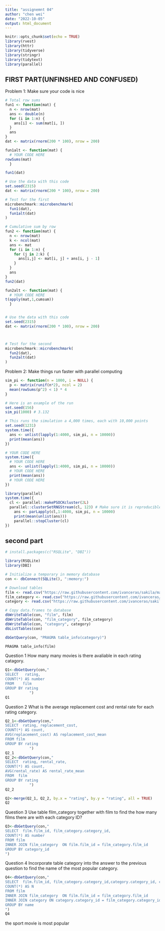 ```yaml
---
title: "assignemnt 04"
author: "chen wei"
date: "2022-10-05"
output: html_document
---
```

```r
knitr::opts_chunk$set(echo = TRUE)
library(rvest)
library(httr)
library(tidyverse)
library(stringr)
library(tidytext)
library(parallel)
```
## FIRST PART(UNFINSHED AND CONFUSED)
Problem 1: Make sure your code is nice
```r
# Total row sums
fun1 <- function(mat) {
  n <- nrow(mat)
  ans <- double(n) 
  for (i in 1:n) {
    ans[i] <- sum(mat[i, ])
  }
  ans
}
dat <- matrix(rnorm(200 * 100), nrow = 200)

fun1alt <- function(mat) {
  # YOUR CODE HERE
rowSums(mat)
  }

fun1(dat)
```
```r
# Use the data with this code
set.seed(2315)
dat <- matrix(rnorm(200 * 100), nrow = 200)

# Test for the first
microbenchmark::microbenchmark(
  fun1(dat),
  fun1alt(dat)
)
```
```r
# Cumulative sum by row
fun2 <- function(mat) {
  n <- nrow(mat)
  k <- ncol(mat)
  ans <- mat
  for (i in 1:n) {
    for (j in 2:k) {
      ans[i,j] <- mat[i, j] + ans[i, j - 1]
    }
  }
  ans
}
fun2(dat)
```
```r
fun2alt <- function(mat) {
  # YOUR CODE HERE
t(apply(mat,1,cumsum))
  }


# Use the data with this code
set.seed(2315)
dat <- matrix(rnorm(200 * 100), nrow = 200)



# Test for the second
microbenchmark::microbenchmark(
  fun2(dat),
  fun2alt(dat)
)
```
Problem 2: Make things run faster with parallel computing
```r
sim_pi <- function(n = 1000, i = NULL) {
  p <- matrix(runif(n*2), ncol = 2)
  mean(rowSums(p^2) < 1) * 4
}

# Here is an example of the run
set.seed(156)
sim_pi(1000) # 3.132
```
```r
# This runs the simulation a 4,000 times, each with 10,000 points
set.seed(1231)
system.time({
  ans <- unlist(lapply(1:4000, sim_pi, n = 10000))
  print(mean(ans))
})
```
```r
# YOUR CODE HERE
system.time({
  # YOUR CODE HERE
  ans <- unlist(lapply(1:4000, sim_pi, n = 10000))
  # YOUR CODE HERE
  print(mean(ans))
  # YOUR CODE HERE
})
```
```r
library(parallel)
system.time({
  cl <- parallel::makePSOCKcluster(2L)
  parallel::clusterSetRNGStream(cl, 123) # Make sure it is reproducible!
    ans <- parLapply(cl,1:4000, sim_pi, n = 10000)
    print(mean(unlist(ans)))
    parallel::stopCluster(cl)
})
```
## second part
```r
# install.packages(c("RSQLite", "DBI"))

library(RSQLite)
library(DBI)

# Initialize a temporary in memory database
con <- dbConnect(SQLite(), ":memory:")

# Download tables
film <- read.csv("https://raw.githubusercontent.com/ivanceras/sakila/master/csv-sakila-db/film.csv")
film_category <- read.csv("https://raw.githubusercontent.com/ivanceras/sakila/master/csv-sakila-db/film_category.csv")
category <- read.csv("https://raw.githubusercontent.com/ivanceras/sakila/master/csv-sakila-db/category.csv")

# Copy data.frames to database
dbWriteTable(con, "film", film)
dbWriteTable(con, "film_category", film_category)
dbWriteTable(con, "category", category)
dbListTables(con)
```
```r
dbGetQuery(con, "PRAGMA table_info(category)")
```


```sql
PRAGMA table_info(film)
```

Question 1
How many many movies is there avaliable in each rating catagory.
```r
Q1<-dbGetQuery(con,"
SELECT   rating,
COUNT(*) AS number
FROM    film
GROUP BY rating
           ")
Q1
```
Question 2
What is the average replacement cost and rental rate for each rating category.
```r
Q2_1<-dbGetQuery(con,"
SELECT  rating, replacement_cost,
COUNT(*) AS count,
AVG(replacement_cost) AS replacement_cost_mean
FROM film
GROUP BY rating
           ")
Q2_1
Q2_2<-dbGetQuery(con,"
SELECT  rating, rental_rate,
COUNT(*) AS count,
AVG(rental_rate) AS rental_rate_mean
FROM  film
GROUP BY rating
           ")
Q2_2

```
```r
Q2<-merge(Q2_1, Q2_2, by.x = "rating", by.y = "rating", all = TRUE)
Q2
```
Question 3
Use table film_category together with film to find the how many films there are with each category ID?
```r
Q3<-dbGetQuery(con,"
SELECT  film.film_id, film_category.category_id,
COUNT(*) AS number
FROM film
INNER JOIN film_category  ON film.film_id = film_category.film_id
GROUP BY category_id
")
```
Question 4
Incorporate table category into the answer to the previous question to find the name of the most popular category.
```r
Q4<-dbGetQuery(con,"
SELECT  film.film_id, film_category.category_id,category.category_id, category.name,
COUNT(*) AS N
FROM film
INNER JOIN film_category  ON film.film_id = film_category.film_id
INNER JOIN category ON category.category_id = film_category.category_id
GROUP BY name 
")
Q4
```
the sport movie is most popular